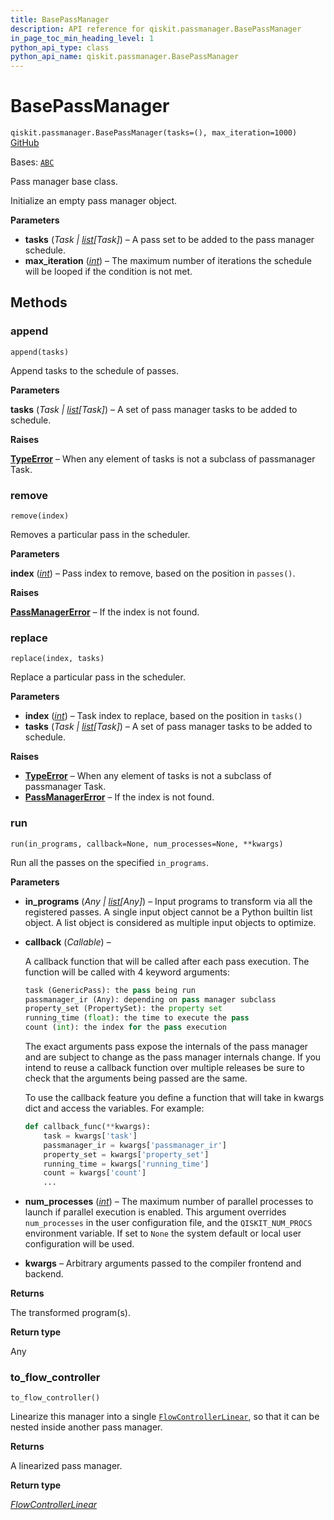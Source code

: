 ```yaml
---
title: BasePassManager
description: API reference for qiskit.passmanager.BasePassManager
in_page_toc_min_heading_level: 1
python_api_type: class
python_api_name: qiskit.passmanager.BasePassManager
---
```


# BasePassManager

<span id="qiskit.passmanager.BasePassManager" />

`qiskit.passmanager.BasePassManager(tasks=(), max_iteration=1000)` [GitHub](https://github.com/qiskit/qiskit/tree/main/qiskit/passmanager/passmanager.py "view source code")

Bases: [`ABC`](https://docs.python.org/3/library/abc.html#abc.ABC "(in Python v3.12)")

Pass manager base class.

Initialize an empty pass manager object.

**Parameters**

*   **tasks** (*Task |* [*list*](https://docs.python.org/3/library/stdtypes.html#list "(in Python v3.12)")*\[Task]*) – A pass set to be added to the pass manager schedule.
*   **max\_iteration** ([*int*](https://docs.python.org/3/library/functions.html#int "(in Python v3.12)")) – The maximum number of iterations the schedule will be looped if the condition is not met.

## Methods

### append

<span id="qiskit.passmanager.BasePassManager.append" />

`append(tasks)`

Append tasks to the schedule of passes.

**Parameters**

**tasks** (*Task |* [*list*](https://docs.python.org/3/library/stdtypes.html#list "(in Python v3.12)")*\[Task]*) – A set of pass manager tasks to be added to schedule.

**Raises**

[**TypeError**](https://docs.python.org/3/library/exceptions.html#TypeError "(in Python v3.12)") – When any element of tasks is not a subclass of passmanager Task.

### remove

<span id="qiskit.passmanager.BasePassManager.remove" />

`remove(index)`

Removes a particular pass in the scheduler.

**Parameters**

**index** ([*int*](https://docs.python.org/3/library/functions.html#int "(in Python v3.12)")) – Pass index to remove, based on the position in `passes()`.

**Raises**

[**PassManagerError**](passmanager#qiskit.passmanager.PassManagerError "qiskit.passmanager.PassManagerError") – If the index is not found.

### replace

<span id="qiskit.passmanager.BasePassManager.replace" />

`replace(index, tasks)`

Replace a particular pass in the scheduler.

**Parameters**

*   **index** ([*int*](https://docs.python.org/3/library/functions.html#int "(in Python v3.12)")) – Task index to replace, based on the position in `tasks()`
*   **tasks** (*Task |* [*list*](https://docs.python.org/3/library/stdtypes.html#list "(in Python v3.12)")*\[Task]*) – A set of pass manager tasks to be added to schedule.

**Raises**

*   [**TypeError**](https://docs.python.org/3/library/exceptions.html#TypeError "(in Python v3.12)") – When any element of tasks is not a subclass of passmanager Task.
*   [**PassManagerError**](passmanager#qiskit.passmanager.PassManagerError "qiskit.passmanager.PassManagerError") – If the index is not found.

### run

<span id="qiskit.passmanager.BasePassManager.run" />

`run(in_programs, callback=None, num_processes=None, **kwargs)`

Run all the passes on the specified `in_programs`.

**Parameters**

*   **in\_programs** (*Any |* [*list*](https://docs.python.org/3/library/stdtypes.html#list "(in Python v3.12)")*\[Any]*) – Input programs to transform via all the registered passes. A single input object cannot be a Python builtin list object. A list object is considered as multiple input objects to optimize.

*   **callback** (*Callable*) –

    A callback function that will be called after each pass execution. The function will be called with 4 keyword arguments:

    ```python
    task (GenericPass): the pass being run
    passmanager_ir (Any): depending on pass manager subclass
    property_set (PropertySet): the property set
    running_time (float): the time to execute the pass
    count (int): the index for the pass execution
    ```

    The exact arguments pass expose the internals of the pass manager and are subject to change as the pass manager internals change. If you intend to reuse a callback function over multiple releases be sure to check that the arguments being passed are the same.

    To use the callback feature you define a function that will take in kwargs dict and access the variables. For example:

    ```python
    def callback_func(**kwargs):
        task = kwargs['task']
        passmanager_ir = kwargs['passmanager_ir']
        property_set = kwargs['property_set']
        running_time = kwargs['running_time']
        count = kwargs['count']
        ...
    ```

*   **num\_processes** ([*int*](https://docs.python.org/3/library/functions.html#int "(in Python v3.12)")) – The maximum number of parallel processes to launch if parallel execution is enabled. This argument overrides `num_processes` in the user configuration file, and the `QISKIT_NUM_PROCS` environment variable. If set to `None` the system default or local user configuration will be used.

*   **kwargs** – Arbitrary arguments passed to the compiler frontend and backend.

**Returns**

The transformed program(s).

**Return type**

Any

### to\_flow\_controller

<span id="qiskit.passmanager.BasePassManager.to_flow_controller" />

`to_flow_controller()`

Linearize this manager into a single [`FlowControllerLinear`](qiskit.passmanager.FlowControllerLinear "qiskit.passmanager.FlowControllerLinear"), so that it can be nested inside another pass manager.

**Returns**

A linearized pass manager.

**Return type**

[*FlowControllerLinear*](qiskit.passmanager.FlowControllerLinear "qiskit.passmanager.flow_controllers.FlowControllerLinear")


